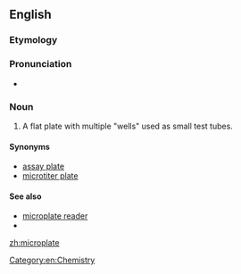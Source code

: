 ==English==


===Etymology===

{{prefix|micro|plate|lang=en}}

===Pronunciation===

*{{IPA|ˈmaɪkɹoʊˌpleɪt|lang=en}}

===Noun===
{{en-noun}}

#A flat plate with multiple "wells" used as small test tubes.

====Synonyms====
*[[assay plate]]
*[[microtiter plate]]

====See also====
*[[microplate reader]]
*{{pedialite|microtiter plate}}

[[Category:en:Chemistry]]

[[zh:microplate]]